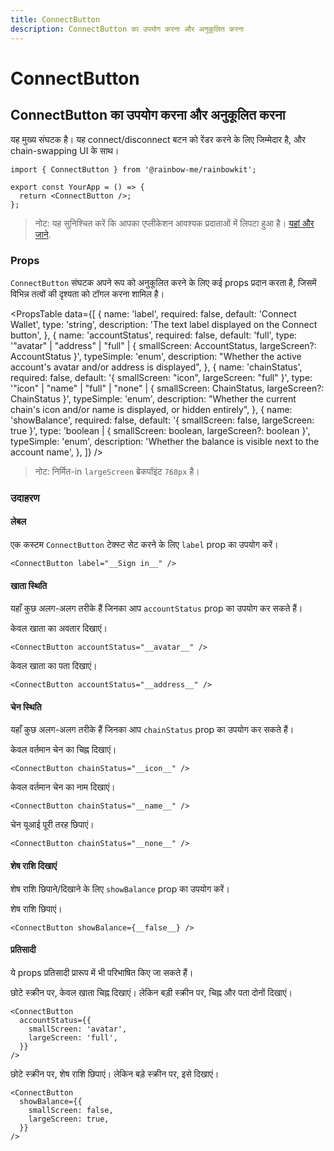 ```yaml
---
title: ConnectButton
description: ConnectButton का उपयोग करना और अनुकूलित करना
---
```


# ConnectButton

## ConnectButton का उपयोग करना और अनुकूलित करना

यह मुख्य संघटक है। यह connect/disconnect बटन को रेंडर करने के लिए जिम्मेदार है, और chain-swapping UI के साथ।

```tsx
import { ConnectButton } from '@rainbow-me/rainbowkit';

export const YourApp = () => {
  return <ConnectButton />;
};
```

> नोट: यह सुनिश्चित करें कि आपका एप्लीकेशन आवश्यक प्रदाताओं में लिपटा हुआ है। [यहां और जाने](/docs/installation#wrap-providers).

### Props

`ConnectButton` संघटक अपने रूप को अनुकूलित करने के लिए कई props प्रदान करता है, जिसमें विभिन्न तत्वों की दृश्यता को टॉगल करना शामिल है।

<PropsTable
  data={[
    {
      name: 'label',
      required: false,
      default: 'Connect Wallet',
      type: 'string',
      description: 'The text label displayed on the Connect button',
    },
    {
      name: 'accountStatus',
      required: false,
      default: 'full',
      type: '"avatar" | "address" | "full" | { smallScreen: AccountStatus, largeScreen?: AccountStatus }',
      typeSimple: 'enum',
      description:
        "Whether the active account's avatar and/or address is displayed",
    },
    {
      name: 'chainStatus',
      required: false,
      default: '{ smallScreen: "icon", largeScreen: "full" }',
      type: '"icon" | "name" | "full" | "none" | { smallScreen: ChainStatus, largeScreen?: ChainStatus }',
      typeSimple: 'enum',
      description:
        "Whether the current chain's icon and/or name is displayed, or hidden entirely",
    },
    {
      name: 'showBalance',
      required: false,
      default: '{ smallScreen: false, largeScreen: true }',
      type: 'boolean | { smallScreen: boolean, largeScreen?: boolean }',
      typeSimple: 'enum',
      description:
        'Whether the balance is visible next to the account name',
    },
  ]}
/>

> नोट: निर्मित-in `largeScreen` ब्रेकपॉइंट `768px` है।

### उदाहरण

#### लेबल

एक कस्टम `ConnectButton` टेक्स्ट सेट करने के लिए `label` prop का उपयोग करें।

```tsx
<ConnectButton label="__Sign in__" />
```

#### खाता स्थिति

यहाँ कुछ अलग-अलग तरीके हैं जिनका आप `accountStatus` prop का उपयोग कर सकते हैं।

केवल खाता का अवतार दिखाएं।

```tsx
<ConnectButton accountStatus="__avatar__" />
```

केवल खाता का पता दिखाएं।

```tsx
<ConnectButton accountStatus="__address__" />
```

#### चेन स्थिति

यहाँ कुछ अलग-अलग तरीके हैं जिनका आप `chainStatus` prop का उपयोग कर सकते हैं।

केवल वर्तमान चेन का चिह्न दिखाएं।

```tsx
<ConnectButton chainStatus="__icon__" />
```

केवल वर्तमान चेन का नाम दिखाएं।

```tsx
<ConnectButton chainStatus="__name__" />
```

चेन यूआई पूरी तरह छिपाएं।

```tsx
<ConnectButton chainStatus="__none__" />
```

#### शेष राशि दिखाएं

शेष राशि छिपाने/दिखाने के लिए `showBalance` prop का उपयोग करें।

शेष राशि छिपाएं।

```tsx
<ConnectButton showBalance={__false__} />
```

#### प्रतिसादी

ये props प्रतिसादी प्रारूप में भी परिभाषित किए जा सकते हैं।

छोटे स्क्रीन पर, केवल खाता चिह्न दिखाएं। लेकिन बड़ी स्क्रीन पर, चिह्न और पता दोनों दिखाएं।

```tsx
<ConnectButton
  accountStatus={{
    smallScreen: 'avatar',
    largeScreen: 'full',
  }}
/>
```

छोटे स्क्रीन पर, शेष राशि छिपाएं। लेकिन बड़े स्क्रीन पर, इसे दिखाएं।

```tsx
<ConnectButton
  showBalance={{
    smallScreen: false,
    largeScreen: true,
  }}
/>
```
